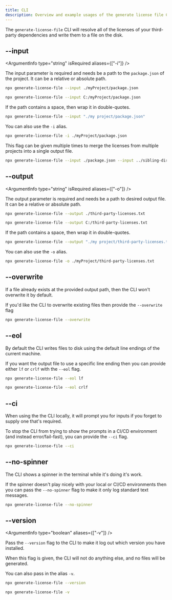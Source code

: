 ```yaml
---
title: CLI
description: Overview and example usages of the generate license file CLI
---
```



The `generate-license-file` CLI will resolve all of the licenses of your third-party dependencies and write them to a file on the disk.

## --input

<ArgumentInfo type="string" isRequired aliases={["-i"]} />

The input parameter is required and needs be a path to the `package.json` of the project. It can be a relative or absolute path.

```bash
npx generate-license-file --input ./myProject/package.json

npx generate-license-file --input C:/myProject/package.json
```

If the path contains a space, then wrap it in double-quotes.

```bash
npx generate-license-file --input "./my project/package.json"
```

You can also use the `-i` alias.

```bash
npx generate-license-file -i ./myProject/package.json
```

This flag can be given multiple times to merge the licenses from multiple projects into a single output file.

```bash
npx generate-license-file --input ./package.json --input ../sibling-directory/package.json
```

## --output

<ArgumentInfo type="string" isRequired aliases={["-o"]} />

The output parameter is required and needs be a path to desired output file. It can be a relative or absolute path.

```bash
npx generate-license-file --output ./third-party-licenses.txt

npx generate-license-file --output C:/third-party-licenses.txt
```

If the path contains a space, then wrap it in double-quotes.

```bash
npx generate-license-file --output "./my project/third-party-licenses.txt"
```

You can also use the `-o` alias.

```bash
npx generate-license-file -o ./myProject/third-party-licenses.txt
```

## --overwrite

<ArgumentInfo type="boolean" />

If a file already exists at the provided output path, then the CLI won't overwrite it by default.

If you'd like the CLI to overwrite existing files then provide the `--overwrite` flag

```bash
npx generate-license-file --overwrite
```

## --eol

<ArgumentInfo type="string" />

By default the CLI writes files to disk using the default line endings of the current machine.

If you want the output file to use a specific line ending then you can provide either `lf` or `crlf` with the `--eol` flag.

```bash
npx generate-license-file --eol lf

npx generate-license-file --eol crlf
```

## --ci

<ArgumentInfo type="boolean" />

When using the the CLI locally, it will prompt you for inputs if you forget to supply one that's required.

To stop the CLI from trying to show the prompts in a CI/CD environment (and instead error/fail-fast), you can provide the `--ci` flag.

```bash
npx generate-license-file --ci
```

## --no-spinner

<ArgumentInfo type="boolean" />

The CLI shows a spinner in the terminal while it's doing it's work.

If the spinner doesn't play nicely with your local or CI/CD environments then you can pass the `--no-spinner` flag to make it only log standard text messages.

```bash
npx generate-license-file --no-spinner
```

## --version

<ArgumentInfo type="boolean" aliases={["-v"]} />

Pass the `--version` flag to the CLI to make it log out which version you have installed.

When this flag is given, the CLI will not do anything else, and no files will be generated.

You can also pass in the alias `-v`.

```bash
npx generate-license-file --version

npx generate-license-file -v
```
